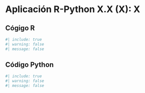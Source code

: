 # Aplicación R-Python X.X (X): X

## Cógigo R

```r
#| include: true
#| warning: false
#| message: false

```

## Código Python

```python
#| include: true
#| warning: false
#| message: false

```
